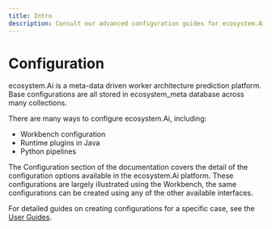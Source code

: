 ```yaml
---
title: Intro
description: Consult our advanced configuration guides for ecosystem.Ai
---
```


# Configuration

ecosystem.Ai is a meta-data driven worker architecture prediction platform. Base configurations are all stored in ecosystem_meta database across many collections.

There are many ways to configure ecosystem.Ai, including:
- Workbench configuration
- Runtime plugins in Java
- Python pipelines

The Configuration section of the documentation covers the detail of the configuration options available in the ecosystem.Ai platform. These configurations are largely illustrated using the Workbench, the same configurations can be created using any of the other available interfaces.

For detailed guides on creating configurations for a specific case, see the [User Guides](/docs/user_guides).